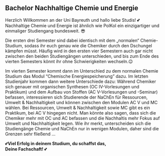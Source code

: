 ## Bachelor Nachhaltige Chemie und Energie {#bachelor-nachhaltige-chemie-und-energie}

Herzlich Willkommen an der Uni Bayreuth und hallo liebe Studis! 💕 Nachhaltige Chemie und Energie ist ähnlich wie PolKol ein einzigartiger und einmaliger Studiengang bundesweit.  😎

Die ersten drei Semester sind dabei identisch mit dem „normalen“ Chemie-Studium, sodass ihr euch genau wie die Chemiker durch den Dschungel kämpfen müsst.
Häufig wird in den ersten vier Semestern auch gar nicht zwischen den beiden Studiengängen unterschieden, und bis zum Ende des vierten Semesters könnt ihr ohne Schwierigkeiten wechseln.😉

Im vierten Semester kommt dann im Unterschied zu dem normalen Chemie Studium das Modul "Chemische Energiespeicherung" dazu. 
Im letzten Studienjahr kommen dann weitere Unterschiede dazu: Während Chemiker sich genauer mit organischen Synthesen (OC IV-Vorlesungen und Praktikum) und dem Aufbau von Stoffen (AC V-Vorlesungen und -Seminar) befassen,
interessieren sich Studierende der NaChEn für Ressourcen, Umwelt & Nachhaltigkeit und können zwischen den Modulen AC V und MC wählen. Bei Ressourcen, Umwelt & Nachhaltigkeit sowie MC gibt es ein Praktikum, bei AC V hingegen nicht.
Man könnte also sagen, dass sich die Chemiker mehr mit OC und AC befassen und die Nachhaltis mehr Fokus auf Umwelt und Nachhaltigkeit legen. Wie ihr merkt, unterscheiden sich die Studiengänge Chemie und NaChEn nur in wenigen Modulen, daher sind die Grenzen sehr fließend ...

💕**Viel Erfolg in deinem Studium, du schaffst das,<br>
Deine Fachschaft! **💕